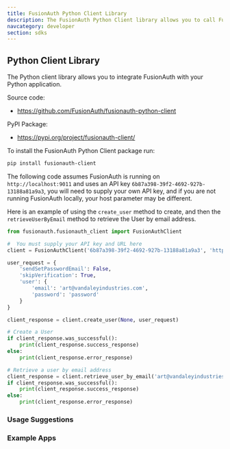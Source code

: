 ```yaml
---
title: FusionAuth Python Client Library
description: The FusionAuth Python Client library allows you to call FusionAuth from Python applications.
navcategory: developer
section: sdks
---
```


## Python Client Library

The Python client library allows you to integrate FusionAuth with your Python application.

Source code:

* https://github.com/FusionAuth/fusionauth-python-client

PyPI Package:

* https://pypi.org/project/fusionauth-client/

To install the FusionAuth Python Client package run:

```bash
pip install fusionauth-client
```


The following code assumes FusionAuth is running on `http://localhost:9011` and uses an API key `6b87a398-39f2-4692-927b-13188a81a9a3`, you will need to supply your own API key, and if you are not running FusionAuth locally, your host parameter may be different.

Here is an example of using the `create_user` method to create, and then the `retrieveUserByEmail` method to retrieve the User by email address.

```python
from fusionauth.fusionauth_client import FusionAuthClient

#  You must supply your API key and URL here
client = FusionAuthClient('6b87a398-39f2-4692-927b-13188a81a9a3', 'http://localhost:9011')

user_request = {
    'sendSetPasswordEmail': False,
    'skipVerification': True,
    'user': {
        'email': 'art@vandaleyindustries.com',
        'password': 'password'
    }
}

client_response = client.create_user(None, user_request)

# Create a User
if client_response.was_successful():
    print(client_response.success_response)
else:
    print(client_response.error_response)

# Retrieve a user by email address
client_response = client.retrieve_user_by_email('art@vandaleyindustries.com')
if client_response.was_successful():
    print(client_response.success_response)
else:
    print(client_response.error_response)
```

### Usage Suggestions

<HowToUseClientLibraries />

### Example Apps
<ExampleApps language="python" />

